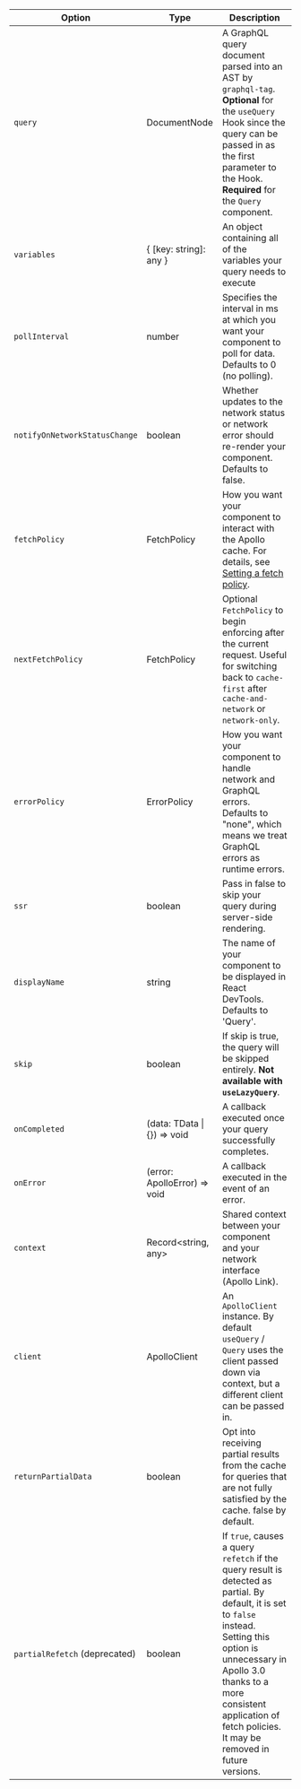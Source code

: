 | Option | Type | Description |
| - | - | - |
| `query` | DocumentNode | A GraphQL query document parsed into an AST by `graphql-tag`. **Optional** for the `useQuery` Hook since the query can be passed in as the first parameter to the Hook. **Required** for the `Query` component. |
| `variables` | { [key: string]: any } | An object containing all of the variables your query needs to execute |
| `pollInterval` | number | Specifies the interval in ms at which you want your component to poll for data. Defaults to 0 (no polling). |
| `notifyOnNetworkStatusChange` | boolean | Whether updates to the network status or network error should re-render your component. Defaults to false. |
| `fetchPolicy` | FetchPolicy | How you want your component to interact with the Apollo cache. For details, see [Setting a fetch policy](https://www.apollographql.com/docs/react/data/queries/#setting-a-fetch-policy). |
| `nextFetchPolicy` | FetchPolicy | Optional `FetchPolicy` to begin enforcing after the current request. Useful for switching back to `cache-first` after `cache-and-network` or `network-only`. |
| `errorPolicy` | ErrorPolicy | How you want your component to handle network and GraphQL errors. Defaults to "none", which means we treat GraphQL errors as runtime errors. |
| `ssr` | boolean | Pass in false to skip your query during server-side rendering. |
| `displayName` | string | The name of your component to be displayed in React DevTools. Defaults to 'Query'. |
| `skip` | boolean | If skip is true, the query will be skipped entirely. **Not available with `useLazyQuery`**. |
| `onCompleted` | (data: TData &#124; {}) => void | A callback executed once your query successfully completes. |
| `onError` | (error: ApolloError) => void | A callback executed in the event of an error. |
| `context` | Record&lt;string, any&gt; | Shared context between your component and your network interface (Apollo Link). |
| `client` | ApolloClient | An `ApolloClient` instance. By default `useQuery` / `Query` uses the client passed down via context, but a different client can be passed in. |
| `returnPartialData` | boolean | Opt into receiving partial results from the cache for queries that are not fully satisfied by the cache. false by default. |
| `partialRefetch` (deprecated) | boolean | If `true`, causes a query `refetch` if the query result is detected as partial. By default, it is set to `false` instead. Setting this option is unnecessary in Apollo 3.0 thanks to a more consistent application of fetch policies. It may be removed in future versions. |
